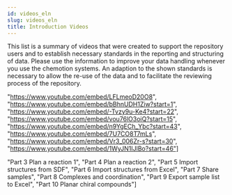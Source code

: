 ```yaml
---
id: videos_eln
slug: videos_eln
title: Introduction Videos
---
```



This list is a summary of videos that were created to support the repository users and to establish necessary standards in the reporting and structuring of data. Please use the information to improve your data handling whenever you use the chemotion systems.
An adaption to the shown standards is necessary to allow the re-use of the data and to facilitate the reviewing process of the repository.

  "https://www.youtube.com/embed/LFLmeoD20O8", "https://www.youtube.com/embed/bBhnUDH1Ziw?start=1",
  "https://www.youtube.com/embed/-Tvzy9u-Ke4?start=22", "https://www.youtube.com/embed/vou76lO3oiQ?start=15",
  "https://www.youtube.com/embed/n9YgECh_Ybc?start=43", "https://www.youtube.com/embed/7U7CO8T7mLs",
  "https://www.youtube.com/embed/Vr3_006Zr-s?start=30", "https://www.youtube.com/embed/1WyJN1IJlBo?start=46"]

  "Part 3 Plan a reaction 1", "Part 4 Plan a reaction 2",
  "Part 5 Import structures from SDF", "Part 6 Import structures from Excel",
  "Part 7 Share samples", "Part 8 Complexes and coordination",
  "Part 9 Export sample list to Excel", "Part 10 Planar chiral compounds"]

<Gallery links={links_eln}
               titles={titles_eln}
/>


